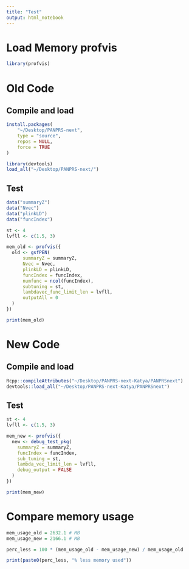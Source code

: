 ```yaml
---
title: "Test"
output: html_notebook
---
```


# Load Memory profvis

```r

library(profvis)

```

# Old Code

## Compile and load

```r

install.packages(
    "~/Desktop/PANPRS-next",
    type = "source",
    repos = NULL,
    force = TRUE
)

library(devtools)
load_all("~/Desktop/PANPRS-next/")

```

## Test

```r

data("summaryZ")
data("Nvec")
data("plinkLD")
data("funcIndex")

st <- 4
lvfll <- c(1.5, 3)

mem_old <- profvis({
  old <- gsfPEN(
      summaryZ = summaryZ,
      Nvec = Nvec,
      plinkLD = plinkLD,
      funcIndex = funcIndex,
      numfunc = ncol(funcIndex),
      subtuning = st,
      lambdavec_func_limit_len = lvfll,
      outputAll = 0
  )
})

print(mem_old)

```

# New Code

## Compile and load

```r

Rcpp::compileAttributes("~/Desktop/PANPRS-next-Katya/PANPRSnext")
devtools::load_all("~/Desktop/PANPRS-next-Katya/PANPRSnext")

```

## Test

```r

st <- 4
lvfll <- c(1.5, 3)

mem_new <- profvis({
  new <- debug_test_pkg(
    summaryZ = summaryZ,
    funcIndex = funcIndex,
    sub_tuning = st,
    lambda_vec_limit_len = lvfll,
    debug_output = FALSE
  )
})

print(mem_new)

```
# Compare memory usage

```r


mem_usage_old = 2632.1 # MB
mem_usage_new = 2166.1 # MB

perc_less = 100 * (mem_usage_old - mem_usage_new) / mem_usage_old

print(paste0(perc_less, "% less memory used"))

```

